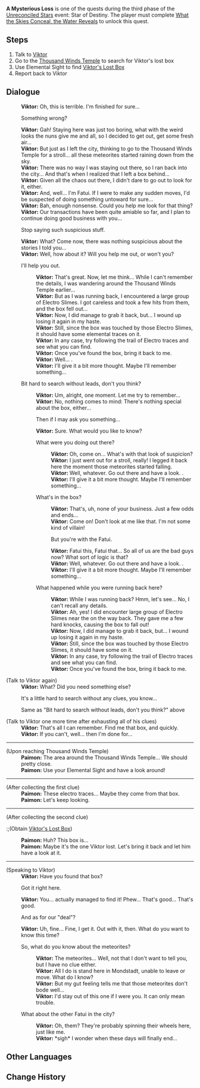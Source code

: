 {{Quest Infobox
|id            = 41127
|type          = World
|image         = NPC Location Viktor Context.png
|region        = Mondstadt
|area          = Starfell Valley
|event_name    = Unreconciled Stars
|summary       = Viktor asks the Traveler to find his box he lost at the Thousand Winds Temple when he was running back to Mondstadt during the meteor shower.
|requirement   = Complete [[What the Skies Conceal, the Water Reveals]]
|startLocation = [[City of Mondstadt|Mondstadt]], [[Mondstadt]]
|mora          = 25,000
|primogems     = 40
|other         = {{Card|Fading Star's Essence|20}}
|characters    = Paimon; Traveler; Viktor
}}

'''A Mysterious Loss''' is one of the quests during the third phase of the [[Unreconciled Stars]] event: Star of Destiny. The player must complete [[What the Skies Conceal, the Water Reveals]] to unlock this quest.

==Steps==
#Talk to [[Viktor]]
#Go to the [[Thousand Winds Temple]] to search for Viktor's lost box
#Use Elemental Sight to find [[Viktor's Lost Box]]
#Report back to Viktor

==Dialogue==
{{Quest Description|Many meteorites have landed outside the city of [[Mondstadt]], wreaking havoc everywhere. Viktor appears to have lost something important, and is talking to himself, flummoxed...}}
{{Dialogue start}}
:'''Viktor:''' Oh, this is terrible. I'm finished for sure...
:{{DIcon}} Something wrong?
:'''Viktor:''' Gah! Staying here was just too boring, what with the weird looks the nuns give me and all, so I decided to get out, get some fresh air...
:'''Viktor:''' But just as I left the city, thinking to go to the Thousand Winds Temple for a stroll... all these meteorites started raining down from the sky.
:'''Viktor:''' There was no way I was staying out there, so I ran back into the city... And that's when I realized that I left a box behind...
:'''Viktor:''' Given all the chaos out there, I didn't dare to go out to look for it, either.
:'''Viktor:''' And, well... I'm Fatui. If I were to make any sudden moves, I'd be suspected of doing something untoward for sure...
:'''Viktor:''' Bah, enough nonsense. Could you help me look for that thing?
:'''Viktor:''' Our transactions have been quite amiable so far, and I plan to continue doing good business with you...
:{{DIcon}} Stop saying such suspicious stuff.
:'''Viktor:''' What? Come now, there was nothing suspicious about the stories I told you...
:'''Viktor:''' Well, how about it? Will you help me out, or won't you?
:{{DIcon}} I'll help you out.
::'''Viktor:''' That's great. Now, let me think... While I can't remember the details, I was wandering around the Thousand Winds Temple earlier...
::'''Viktor:''' But as I was running back, I encountered a large group of Electro Slimes. I got careless and took a few hits from them, and the box fell out...
::'''Viktor:''' Now, I did manage to grab it back, but... I wound up losing it again in my haste.
::'''Viktor:''' Still, since the box was touched by those Electro Slimes, it should have some elemental traces on it.
::'''Viktor:''' In any case, try following the trail of Electro traces and see what you can find.
::'''Viktor:''' Once you've found the box, bring it back to me.
::'''Viktor:''' Well... {{Color|buzzword|you can also come back and look for me if you really can't find it}}.
::'''Viktor:''' I'll give it a bit more thought. Maybe I'll remember something...
:{{DIcon}} Bit hard to search without leads, don't you think?
::'''Viktor:''' Um, alright, one moment. Let me try to remember...
::'''Viktor:''' No, nothing comes to mind: There's nothing special about the box, either...
::{{DIcon}} Then if I may ask you something...
::'''Viktor:''' Sure. What would you like to know?
::{{DIcon}} What were you doing out there?
:::'''Viktor:''' Oh, come on... What's with that look of suspicion?
:::'''Viktor:''' I just went out for a stroll, really! I legged it back here the moment those meteorites started falling.
:::'''Viktor:''' Well, whatever. Go out there and have a look. {{Color|buzzword|Come back and look for me if you really can't find it}}.
:::'''Viktor:''' I'll give it a bit more thought. Maybe I'll remember something...
::{{DIcon}} What's in the box?
:::'''Viktor:''' That's, uh, none of your business. Just a few odds and ends...
:::'''Viktor:''' Come on! Don't look at me like that. I'm not some kind of villain!
:::{{DIcon}} But you're with the Fatui.
:::'''Viktor:''' Fatui this, Fatui that... So all of us are the bad guys now? What sort of logic is that?
:::'''Viktor:''' Well, whatever. Go out there and have a look. {{Color|buzzword|Come back and look for me if you really can't find it}}.
:::'''Viktor:''' I'll give it a bit more thought. Maybe I'll remember something...
::{{DIcon}} What happened while you were running back here?
:::'''Viktor:''' While I was running back? Hmm, let's see... No, I can't recall any details.
:::'''Viktor:''' Ah, yes! I did encounter large group of Electro Slimes near the {{Color|buzzword|Thousand Winds Temple}} on the way back. They gave me a few hard knocks, causing the box to fall out!
:::'''Viktor:''' Now, I did manage to grab it back, but... I wound up losing it again in my haste.
:::'''Viktor:''' Still, since the box was touched by those Electro Slimes, it should have some {{Color|buzzword|elemental traces}} on it.
:::'''Viktor:''' In any case, try following the trail of Electro traces and see what you can find.
:::'''Viktor:''' Once you've found the box, bring it back to me.

;(Talk to Viktor again)
:'''Viktor:''' What? Did you need something else?
:{{DIcon}} It's a little hard to search without any clues, you know...
:;Same as "Bit hard to search without leads, don't you think?" above

;(Talk to Viktor one more time after exhausting all of his clues)
:'''Viktor:''' That's all I can remember. Find me that box, and quickly.
:'''Viktor:''' If you can't, well... then I'm done for...
----
;(Upon reaching Thousand Winds Temple)
:'''Paimon:''' The area around the Thousand Winds Temple... We should pretty close.
:'''Paimon:''' Use your Elemental Sight and have a look around!
----
;(After collecting the first clue)
:'''Paimon:''' These electro traces... Maybe they come from that box.
:'''Paimon:''' Let's keep looking.
----
;(After collecting the second clue)
:;(Obtain [[Viktor's Lost Box]])
:'''Paimon:''' Huh? This box is...
:'''Paimon:''' Maybe it's the one Viktor lost. Let's bring it back and let him have a look at it.
----
;(Speaking to Viktor)
:'''Viktor:''' Have you found that box?
:{{DIcon}} Got it right here.
:'''Viktor:''' You... actually managed to find it! Phew... That's good... That's good.
:{{DIcon}} And as for our "deal"?
:'''Viktor:''' Uh, fine... Fine, I get it. Out with it, then. What do you want to know this time?
:{{DIcon}} So, what do you know about the meteorites?
::'''Viktor:''' The meteorites... Well, not that I don't want to tell you, but I have no clue either.
::'''Viktor:''' All I do is stand here in Mondstadt, unable to leave or move. What do I know?
::'''Viktor:''' But my gut feeling tells me that those meteorites don't bode well...
::'''Viktor:''' I'd stay out of this one if I were you. It can only mean trouble.
:{{DIcon}} What about the other Fatui in the city?
::'''Viktor:''' Oh, them? They're probably spinning their wheels here, just like me.
::'''Viktor:''' *sigh* I wonder when these days will finally end...
{{Dialogue end}}

==Other Languages==
{{Other Languages
|en      = A Mysterious Loss
|zhs     = 秘密失物
|zhs_rm  = Mìmì Shīwù
|zht     = 祕密失物
|zht_rm  = Mìmì Shīwù
|zh_tl   = Secret Property Lost
|ja      = 秘密の落とし物
|ja_rm   = Himitsu no Otoshimono
|ja_tl   = Mysterious Lost Property
|ko      = 베일에 싸인 분실물
|ko_rm   = Be'il-e Ssa'in Bunsinmul
|ko_tl   = Veiled Lost Property
|es      = Una pérdida misteriosa
|es_tl   = A Mysterious Loss
|fr      = Une perte mystérieuse
|fr_tl   = A Mysterious Loss
|ru      = Загадочная потеря
|ru_tl   = 
|th      = ของลึกลับที่หายไป
|th_rm   = 
|th_tl   = 
|vi      = Vật bí mật bị mất
|vi_tl   = 
|de      = Ein mysteriöser Verlust
|de_tl   = A Mysterious Loss
|id      = Kehilangan yang Misterius
|id_tl   = A Mysterious Loss
|pt      = Uma Perda Misteriosa
|pt_tl   = A Mysterious Loss
}}

==Change History==
{{Change History|1.1}}